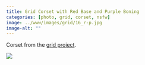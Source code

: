 ```yaml
---
title: Grid Corset with Red Base and Purple Boning
categories: [photo, grid, corset, nsfw]
image: ../www/images/grid/16_r-p.jpg
image-alt: ""
---
```


Corset from the [grid project](/posts/2025-01-27_grid-project.html).

![](../www/images/grid/16_r-p.jpg)

